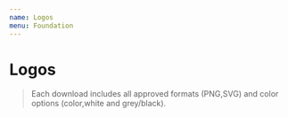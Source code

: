 ```yaml
---
name: Logos
menu: Foundation
---
```












# Logos

> Each download includes all approved formats (PNG,SVG) and color options (color,white and grey/black).

<div className="row d-flex">
  <div className="col-4 flex-grow-3 mb-4 icon">
    <LogoBox
      light={IconDark}
      dark={IconLight}
      name="Icon"
      download="https://github.com/mayadata-io/de-code/tree/master/public-resources/logos/icon.zip"
    />
    <div className="m-4" />
  </div>
  <div className="col-4 flex-grow-3 mb-4">
    <LogoBox
      light={MayaDataDark}
      dark={MayaDataLight}
      name="MayaData"
      download="https://github.com/mayadata-io/de-code/tree/master/public-resources/logos/mayadata.zip"
    />
    <div className="m-4" />
  </div>
  <div className="col-4 flex-grow-4 mb-4">
    <LogoBox
      light={OpenEBSEnterprisePlatformDark}
      dark={OpenEBSEnterprisePlatformLight}
      name="OpenEBS Enterprise Platform"
      download="https://github.com/mayadata-io/de-code/tree/master/public-resources/logos/openebs-enterprise-platform.zip"
    />
    <div className="m-4" />
  </div>
  <div className="col-4 flex-grow-3 mb-4">
    <LogoBox
      light={DirectorOnlineDark}
      dark={DirectorOnlineLight}
      name="Director Online"
      download="https://github.com/mayadata-io/de-code/tree/master/public-resources/logos/director-online.zip"
    />
    <div className="m-4" />
  </div>
  <div className="col-4 flex-grow-3 mb-4">
    <LogoBox
      light={DirectorOnPremDark}
      dark={DirectorOnPremLight}
      name="Director OnPrem"
      download="https://github.com/mayadata-io/de-code/tree/master/public-resources/logos/director-onprem.zip"
    />
    <div className="m-4" />
  </div>
  <div className="col-4 flex-grow-3 mb-4">
    <LogoBox
      light={OpenEBSCASDark}
      dark={OpenEBSCASLight}
      name="OpenEBS CAS"
      download="https://github.com/mayadata-io/de-code/tree/master/public-resources/logos/openebs-cas.zip"
    />
    <div className="m-4" />
  </div>
  <div className="col-4 flex-grow-3 mb-4">
    <LogoBox
      light={OpenEBSDark}
      dark={OpenEBSLight}
      name="OpenEBS"
      download="https://github.com/mayadata-io/de-code/tree/master/public-resources/logos/openebs.zip"
    />
    <div className="m-4" />
  </div>
  <div className="col-4 flex-grow-3 mb-4 icon">
    <LogoBox
      light={LitmusIconDark}
      dark={LitmusIconLight}
      name="Litmus Icon"
      download="https://github.com/mayadata-io/de-code/tree/master/public-resources/logos/litmus-icon.zip"
    />
    <div className="m-4" />
  </div>
  <div className="col-4 flex-grow-3 mb-4">
    <LogoBox
      light={LitumsDark}
      dark={LitumsLight}
      name="Litmus"
      download="https://github.com/mayadata-io/de-code/tree/master/public-resources/logos/litmus.zip"
    />
    <div className="m-4" />
  </div>
</div>
